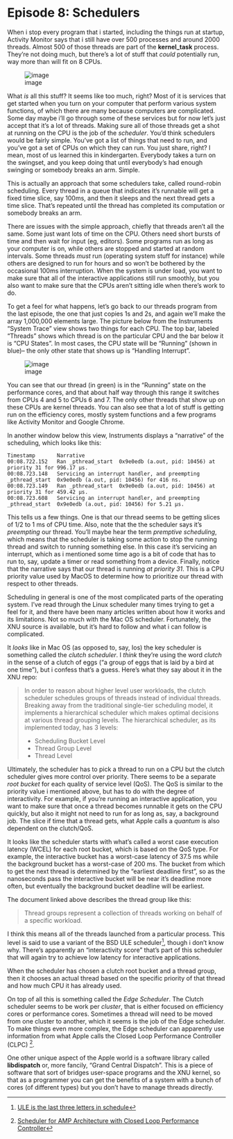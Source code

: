 
# Episode 8: Schedulers {.unnumbered}

When i stop every program that i started, including the things run at startup, Activity Monitor says that i still
have over 500 processes and around 2000 threads. Almost 500 of those threads are part of the __kernel_task__ process.
They're not doing much, but there's a lot of stuff that _could_ potentially run, way more than will fit on 8 CPUs.

![image](allproc.png)

What _is_ all this stuff?  It seems like too much, right?  Most of it is services that get started when you turn
on your computer that perform various system functions, of which there are many because computers are complicated.
Some day maybe i'll go through some of these services but for now let's just accept that it's a lot of threads.
Making sure all of those threads get a shot at running on the CPU is the job of the _scheduler_.
You'd think schedulers would be fairly simple.  You've got a list of things that need to run, and you've got
a set of CPUs on which they can run.  You just share, right?  I mean, most of us learned this in
kindergarten.  Everybody takes a turn on the swingset, and you keep doing that until everybody's had enough
swinging or somebody breaks an arm.  Simple.

This is actually an approach that some schedulers take, called round-robin scheduling.  Every thread
in a queue that indicates it's runnable will get a fixed time slice, say 100ms, and then
it sleeps and the next thread gets a time slice.  That's repeated until the thread has completed its
computation or somebody breaks an arm.

There are issues with the simple approach, chiefly that threads aren't all the same.  Some just want
lots of time on the CPU.  Others need short bursts of time and then wait for input (eg, editors).  Some programs
run as long as your computer is on, while others are stopped and started at random intervals.  Some threads _must_
run (operating system stuff for instance) while others are designed to run for hours and so won't be bothered
by the occasional 100ms interruption.  When the system is under load, you want to make sure that all of the interactive
applications still run smoothly, but you also want to make sure that the CPUs aren't sitting idle when there's
work to do.

To get a feel for what happens, let's go back to our threads program from the last episode, the one that just
copies 1s and 2s, and again we'll make the array 1,000,000 elements large.  The picture below from the Instruments
"System Trace" view shows two things
for each CPU.  The top bar, labeled "Threads" shows which thread is on the particular CPU and the bar below it
is "CPU States".  In most cases, the CPU state will be "Running" (shown in blue)-- the only other state that shows
up is "Handling Interrupt".

![image](running.png)

You can see that our thread (in green) is in the "Running" state on the performance cores, and that about half way
through this range it switches from CPUs 4 and 5 to CPUs 6 and 7.  The only other threads that show up on these
CPUs are kernel threads.  You can also see that a lot of stuff is getting run on the efficiency cores, mostly
system functions and a few programs like Activity Monitor and Google Chrome.

In another window below this view, Instruments displays a "narrative" of the scheduling, which looks like this:

```console
Timestamp	    Narrative	
00:08.722.152	Ran _pthread_start  0x9e0edb (a.out, pid: 10456) at priority 31 for 996.17 µs.	
00:08.723.148	Servicing an interrupt handler, and preempting _pthread_start  0x9e0edb (a.out, pid: 10456) for 416 ns.	
00:08.723.149	Ran _pthread_start  0x9e0edb (a.out, pid: 10456) at priority 31 for 459.42 µs.	
00:08.723.608	Servicing an interrupt handler, and preempting _pthread_start  0x9e0edb (a.out, pid: 10456) for 5.21 µs.	
```

This tells us a few things.  One is that our thread seems to be getting slices of 1/2 to 1 ms of CPU time.  Also, note
that the the scheduler says it's _preempting_ our thread.  You'll maybe hear the term _premptive scheduling_, which
means that the scheduler is taking some action to stop the running thread and switch to running something else.
In this case it's servicing an interrupt, which as i mentioned some time ago is a bit of code that has to run
to, say, update a timer or read something from a device. Finally, notice that the narrative says that our thread is running _at priority 31_.  This is a CPU priority
value used by MacOS to determine how to prioritize our thread with respect to other threads.

Scheduling in general is one of the most complicated parts of the operating system.  I've read through
the Linux scheduler many times trying to get a feel for it, and there have been many articles written
about how it works and its limitations.  Not so much with the Mac OS scheduler.  Fortunately, the XNU
source is available, but it's hard to follow and what i can follow is complicated.

It _looks_ like in Mac OS (as opposed to, say, Ios) the key scheduler is something called the _clutch scheduler_.
I _think_ they're using the word _clutch_ in the sense of a clutch of eggs ("a group of eggs that is laid by a bird at one time"),
but i confess that's a guess.  Here's what they say about it in the XNU repo:

>In order to reason about higher level user workloads, the clutch scheduler schedules groups of threads instead of individual threads. Breaking away from the traditional single-tier scheduling model, it implements a hierarchical scheduler which makes optimal decisions at various thread grouping levels. The hierarchical scheduler, as its implemented today, has 3 levels:
>
> - Scheduling Bucket Level
> - Thread Group Level
> - Thread Level

Ultimately, the scheduler has to pick a thread to run on a CPU but the clutch scheduler gives more control over
priority.  There seems to be a separate _root bucket_ for each quality of service level (QoS).  The QoS is similar to
the priority value i mentioned above, but has to do with the degree of interactivity.  For example, if you're running
an interactive application, you want to make sure that once a thread becomes runnable it gets on the CPU quickly,
but also it might not need to run for as long as, say, a background job.  The slice if time that a thread gets, what
Apple calls a _quantum_ is also dependent on the clutch/QoS.

It looks like the scheduler starts with what's called a worst case execution latency (WCEL) for each root bucket,
which is based on the QoS type.  For example, the interactive bucket has a worst-case latency of 37.5 ms while
the background bucket has a worst-case of 200 ms.  The bucket from which to get the next thread is determined
by the "earliest deadline first", so as the nanoseconds pass the interactive bucket will be near it's deadline
more often, but eventually the background bucket deadline will be earliest.

The document linked above describes the thread group like this:

> Thread groups represent a collection of threads working on behalf of a specific workload.

I think this means all of the threads launched from a particular process.  This level is said to use a variant
of the BSD ULE scheduler[^1], though i don't know why.  There's apparently an "interactivity score" that's part
of this scheduler that will again try to achieve low latency for interactive applications.

When the scheduler has chosen a clutch root bucket and a thread group, then it chooses an actual thread based on
the specific priority of that thread and how much CPU it has already used.

On top of all this is something called the _Edge Scheduler_.  The Clutch scheduler seems to be work per _cluster_, that is either focused on
efficiency cores or performance cores.  Sometimes a thread will need to be moved from one cluster to another, which it seems is
the job of the Edge scheduler.  To make things even more complex, the Edge scheduler can apparently use information
from what Apple calls the Closed Loop Performance Controller (CLPC) [^2].  

One other unique aspect of the Apple world is a software library called __libdispatch__ or, more fancily, "Grand Central Dispatch".
This is a piece of software that sort of bridges user-space programs and the XNU kernel, so that as a programmer you can get the
benefits of a system with a bunch of cores (of different types) but you don't have to manage threads directly.


[^1]: [ULE is the last three letters in schedule](https://github.com/freebsd/freebsd-src/blob/209905ec384eedd58f1b9b7ab774029d22787dfb/sys/kern/sched_ule.c#L90)
[^2]: [Scheduler for AMP Architecture with Closed Loop Performance Controller](https://patentimages.storage.googleapis.com/f9/16/b0/ec97812377dd95/US10417054.pdf)
